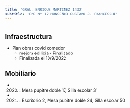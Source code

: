 ```yaml
---
title: 'GRAL. ENRIQUE MARTINEZ 1432'
subtitle: 'EPC N° 17 MONSEÑOR GUSTAVO J. FRANCESCHI'
---
```


#
## Infraestructura

* Plan obras covid comedor 
    + mejora edilicia - Finalizado 
    + Finalizada el 10/9/2022 






## Mobiliario

*  (2023) : Mesa pupitre doble 17, Silla escolar 31 

*  (2021) : Escritorio 2, Mesa pupitre doble 24, Silla escolar 50 



